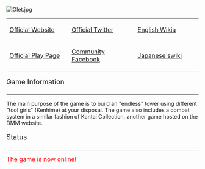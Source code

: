 [[File:Olet.jpg]]
{{clear}}
{|style="width:600px; margin:10px 0px 0px 0px;"
|-
|style="width:200px;"|[http://www.dmm.com/netgame/feature/oletower.html Official Website]
|style="width:200px;"|[https://twitter.com/OLET_STAFF Official Twitter]
|style="width:200px;"|[http://olet.wikia.com English Wikia]
|-
|[http://www.dmm.com/netgame/social/-/gadgets/=/app_id=137465/ Official Play Page]
|[https://www.facebook.com/pages/Over-Legend-Endless-Tower-Fanbase-OLET/305251292992676 Community Facebook]
|[http://oletower.swiki.jp Japanese swiki]
|}

<div style="font-size:18px; border-bottom:1px solid #000; margin:10px 0px 5px 0px; padding:0px 0px 5px 0px;">Game Information</div>
The main purpose of the game is to build an "endless" tower using different "tool girls" (Kenhime) at your disposal. The game also includes a combat system in a similar fashion of Kantai Collection, another game hosted on the DMM website.

<div style="font-size:18px; border-bottom:1px solid #000; margin:10px 0px 5px 0px; padding:0px 0px 5px 0px;">Status</div>
<span style="font-size:16px; color:#f00;">The game is now online!</span><ac_metadata title="[DMM] Over Legend Endless Tower"> </ac_metadata>